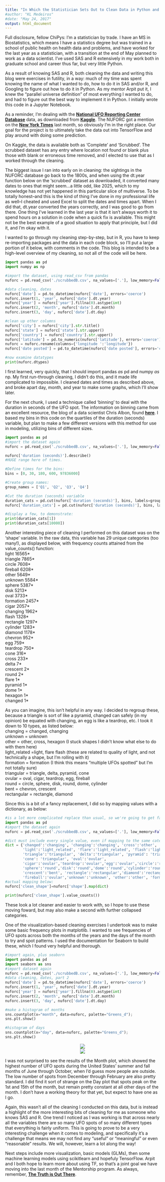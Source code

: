 ```yaml
---
title: "In Which the Statistician Sets Out to Clean Data in Python and Encounters a Parallel Universe"
#author: "KL Medeiros"
#date: "May 24, 2017"
output: html_document
---
```


Full disclosure, fellow ChiPys: I'm a statistician by trade. I have an MS in Biostatistics, which means I have a statistics degree but was trained in a school of public health on health data and problems, and have worked for the last year as a statistician, with a transition at the end of May planned to work as a data scientist. I've used SAS and R extensively in my work both in graduate school and career thus far, but very little Python. <br>

As a result of knowing SAS and R, both cleaning the data and writing this blog were exercises in futility, in a way: much of my time was spent knowing the name of what I wanted to do, how to do it in SAS and/or R, and Googling to figure out how to do it in Python. As my mentor Arpit put it, I knew the "parallel universe definition" of most everything I wanted to do, and had to figure out the best way to implement it in Python. I initially wrote this code in a Jupyter Notebook.<br>

As a reminder, I'm dealing with the [**National UFO Reporting Center Database**](http://www.nuforc.org/webreports.html) data, as downloaded from [**Kaggle**](https://www.kaggle.com/NUFORC/ufo-sightings). The NUFORC got a mention on the [**New York Times**](https://www.nytimes.com/2017/04/24/science/ufo-sightings-book.html?_r=0) last month, so obviously I'm in the right place. Our goal for the project is to ultimately take the data out into TensorFlow and play around with doing some prediction.<br>

On Kaggle, the data is available both as 'Complete' and 'Scrubbed'. The scrubbed dataset has any entry where location not found or blank plus those with blank or erroneous time removed, and I elected to use that as I worked through the cleaning.<br>

The biggest issue I ran into early on in cleaning: the sightings in the NUFORC database go back to the 1800s, and when using the dt.year function below on the 'scrubbed' dataset as downloaded, it converted many dates to ones that might seem...a little odd, like 2025, which to my knowledge has not yet happened in this particular slice of multiverse. To be totally honest--and this is the kind of thing I've done in my professional life as well--I cheated and used Excel to split the dates and times apart. When I did that, dt.year converted the years correctly, and I was good to go from there. One thing I've learned in the last year is that it isn't always worth it to spend hours on a solution in code when a quick fix is available. This might not be the best example of a good situation to apply that principle, but I did it, and I'm okay with it.<br>

I wanted to go through my cleaning step-by-step, but in R, you have to keep re-importing packages and the data in each code block, so I'll put a large portion of it below, with comments in the code. This blog is intended to be a high-level overview of my cleaning, so not all of the code will be here. <br>

```python
import pandas as pd
import numpy as np

#import the dataset, using read_csv from pandas
nuforc = pd.read_csv('./scrubbedB.csv', na_values=['.'], low_memory=False)

#data cleaning, dates
nuforc['date'] = pd.to_datetime(nuforc['date'], errors='coerce')
nuforc.insert(1, 'year', nuforc['date'].dt.year)
nuforc['year'] = nuforc['year'].fillna(0).astype(int)
nuforc.insert(2, 'month', nuforc['date'].dt.month)
nuforc.insert(3, 'day', nuforc['date'].dt.day)

#clean up other columns
nuforc['city'] = nuforc['city'].str.title()
nuforc['state'] = nuforc['state'].str.upper()
nuforc['country'] = nuforc['country'].str.upper()
nuforc['latitude'] = pd.to_numeric(nuforc['latitude'], errors='coerce')
nuforc = nuforc.rename(columns={'longitude ':'longitude'})
nuforc['date posted'] = pd.to_datetime(nuforc['date posted'], errors='coerce')

#now examine datatypes
print(nuforc.dtypes)
```


I first learned, very quickly, that I should import pandas *as* pd and numpy *as* np. My first run-through cleaning, I didn't do this, and it made life complicated to impossible. I cleaned dates and times as described above, and broke apart day, month, and year to make some graphs, which I'll show later. <br>

For the next chunk, I used a technique called 'binning' to deal with the duration in seconds of the UFO spot. The information on binning came from an excellent resource, the blog of a data scientist Chris Albon, found [**here**](https://chrisalbon.com/python/pandas_binning_data.html). I based my bins in this code on the quartiles of the duration (seconds) variable, but plan to make a few different versions with this method for use in modeling, utilizing bins of different sizes. <br>

```python
import pandas as pd
#import the dataset again
nuforc = pd.read_csv('./scrubbedB.csv', na_values=['.'], low_memory=False)

nuforc['duration (seconds)'].describe()
#HUGE range here of times. 

#Define times for the bins:
bins = [0, 30, 180, 600, 97836000]

#Create group names:
group_names = ['Q1', 'Q2', 'Q3', 'Q4']

#Cut the duration (seconds) variable
duration_cats = pd.cut(nuforc['duration (seconds)'], bins, labels=group_names)
nuforc['duration_cats'] = pd.cut(nuforc['duration (seconds)'], bins, labels=group_names)

#display a few, to demonstrate:
print(duration_cats[1])
print(duration_cats[10000])

```

Another interesting piece of cleaning I performed on this dataset was on the 'shape' variable. In the raw data, this variable has 29 unique categories (too many!), as displayed below, with frequency counts attained from the value_counts() function: <br>
light        16565* <br>
triangle      7865* <br>
circle        7608* <br>
fireball      6208* <br>
other         5649* <br>
unknown       5584* <br>
sphere        5387* <br>
disk          5213* <br>
oval          3733* <br>
formation     2457* <br>
cigar         2057* <br>
changing      1962* <br>
flash         1328* <br>
rectangle     1297* <br>
cylinder      1283* <br>
diamond       1178* <br>
chevron        952* <br>
egg            759* <br>
teardrop       750* <br>
cone           316* <br>
cross          233* <br>
delta            7* <br>
crescent         2* <br>
round            2* <br>
flare            1* <br>
pyramid          1* <br>
dome             1* <br>
hexagon          1*  <br>
changed          1* <br>

As you can imagine, this isn't helpful in any way. I decided to regroup these, because a triangle is sort of like a pyramid, changed can safely (in my opinion) be equated with changing, an egg is like a teardrop, etc. I took it down to 10 types, as listed below: <br>
changing = changed, changing<br>
unknown = unknown<br>
other = other, cross, hexagon (I stuck shapes I didn't know what else to do with them here)<br>
light_related =light, flare flash (these are related to quality of light, and not technically a shape, but I'm rolling with it)<br>
formation = formation (I think this means "multiple UFOs spotted" but I'm not totally sure)<br>
triangular = triangle, delta, pyramid, cone<br>
ovular = oval, cigar, teardrop, egg, fireball<br>
round = circle, sphere, disk, round, dome, cylinder<br>
bent = chevron, crescent<br>
rectangular = rectangle, diamond <br>

Since this is a bit of a fancy replacement, I did so by mapping values with a dictionary, as below:
```python
#is a lot more complicated replace than usual, so we're going to get fancy:
import pandas as pd
#import the dataset again
nuforc = pd.read_csv('./scrubbedB.csv', na_values=['.'], low_memory=False)

#dict must include every single value, even if mapping to the same category!!
dict = {'changed':'changing', 'changing':'changing', 'cross':'other', 'hexagon':'other',
        'light':'light_related', 'flare':'light_related', 'flash':'light_related', 
        'triangle':'triangular', 'delta':'triangular', 'pyramid': 'triangular', 
        'cone': 'triangular', 'oval':'ovular',         
        'cigar':'ovular','teardrop':'ovular','egg':'ovular','circle':'round',
        'sphere':'round','disk':'round','dome':'round','cylinder':'round','chevron':'bent', 
        'crescent':'bent', 'rectangle':'rectangular','diamond':'rectangular', 
        'fireball':'ovular','unknown':'unknown', 'other':'other', 'formation':'formation', 'round':'round'}
#actual mapping below:
nuforc['clean_shape']=nuforc['shape'].map(dict)

print(nuforc['clean_shape'].value_counts())
```

These look a lot cleaner and easier to work with, so I hope to use these moving foward, but may also make a second with further collapsed categories. <br>

One of the visualization-based cleaning exercises I undertook was to make some basic frequency plots in matplotlib. I wanted to see frequencies of UFO spots across both the months of the years and the days of the month to try and spot patterns. I used the documentation for Seaborn to build these, which I found very helpful and thorough.<br>

```python
#import again, plus seaborn
import pandas as pd
import seaborn as sns
#import dataset again
nuforc = pd.read_csv('./scrubbedB.csv', na_values=['.'], low_memory=False)
#data cleaning, dates, part 2
nuforc['date'] = pd.to_datetime(nuforc['date'], errors='coerce')
nuforc.insert(1, 'year', nuforc['date'].dt.year)
nuforc['year'] = nuforc['year'].fillna(0).astype(int)
nuforc.insert(2, 'month', nuforc['date'].dt.month)
nuforc.insert(3, 'day', nuforc['date'].dt.day)

#make a histogram of months
sns.countplot(x="month", data=nuforc, palette="Greens_d");
sns.plt.show()

#histogram of days
sns.countplot(x="day", data=nuforc, palette="Greens_d");
sns.plt.show()
```

<center>![](images/month.png)</center>
<center>![](images/day.png)</center>
I was not surprised to see the results of the Month plot, which showed the highest number of UFO spots during the United States' summer and fall months of June through October, when I'd guess more people are outside. The low number of spots from December through February are also pretty standard. I did find it sort of strange on the Day plot that spots peak on the 1st and 15th of the month, but remain pretty constant at all other days of the month. I don't have a working theory for that yet, but expect to have one as I go.<br>

Again, this wasn't all of the cleaning I conducted on this data, but is instead a highlight of the more interesting bits of cleaning for me as someone who knows SAS and R. One trend I noticed as I was working is that across nearly all the variables there are so many UFO spots of so many different types that everything is fairly uniform. This is going to prove to be a very interesting challenge when it comes to modeling, and specifically it's a challenge that means we may not find any "useful" or "meaningful" or even "reasonable" results. We will, however, learn a lot along the way!<br>

Next steps include more visualization, basic models (GLMs), then some machine learning models using scikitlearn and hopefuly TensorFlow. Arpit and I both hope to learn more about using TF, so that's a joint goal we have moving into the last month of the Mentorship program. As always, remember, [**The Truth is Out There**](https://www.youtube.com/watch?v=rbBX6aEzEz8).
